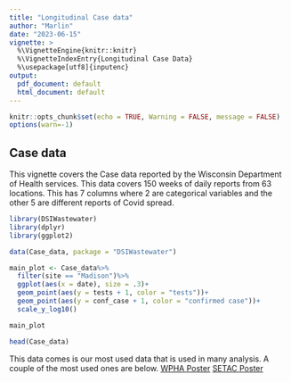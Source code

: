 ```yaml
---
title: "Longitudinal Case data"
author: "Marlin"
date: "2023-06-15"
vignette: >
  %\VignetteEngine{knitr::knitr}
  %\VignetteIndexEntry{Longitudinal Case Data}
  %\usepackage[utf8]{inputenc}
output:
  pdf_document: default
  html_document: default
---
```


```r
knitr::opts_chunk$set(echo = TRUE, Warning = FALSE, message = FALSE)
options(warn=-1)
```

## Case data

This vignette covers the Case data reported by the Wisconsin Department of Health services. This data covers 150 weeks of daily reports from 63 locations. This has 7 columns where 2 are categorical variables and the other 5 are different reports of Covid spread.


```r
library(DSIWastewater)
library(dplyr)
library(ggplot2)

data(Case_data, package = "DSIWastewater")
```

```r
main_plot <- Case_data%>%
  filter(site == "Madison")%>%
  ggplot(aes(x = date), size = .3)+
  geom_point(aes(y = tests + 1, color = "tests"))+
  geom_point(aes(y = conf_case + 1, color = "confirmed case"))+
  scale_y_log10()

main_plot

```


```r
head(Case_data)
```



This data comes is our most used data that is used in many analysis. A couple of the most used ones are below.
[WPHA Poster](https://github.com/AFIDSI/Covid19-Wastewater-Analysis/blob/main/conclusions/WPHA-Poster/WPHA-Poster.pdf)
[SETAC Poster](https://github.com/AFIDSI/Covid19-Wastewater-Analysis/blob/main/conclusions/SETAC-Poster/SETAC-Poster.pdf)